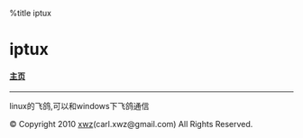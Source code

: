 %title iptux
=iptux=
====[[../../index|主页]]====
----

linux的飞鸽,可以和windows下飞鸽通信

© Copyright 2010 [http://xuwenzhang.org xwz](carl.xwz@gmail.com) All Rights Reserved.
